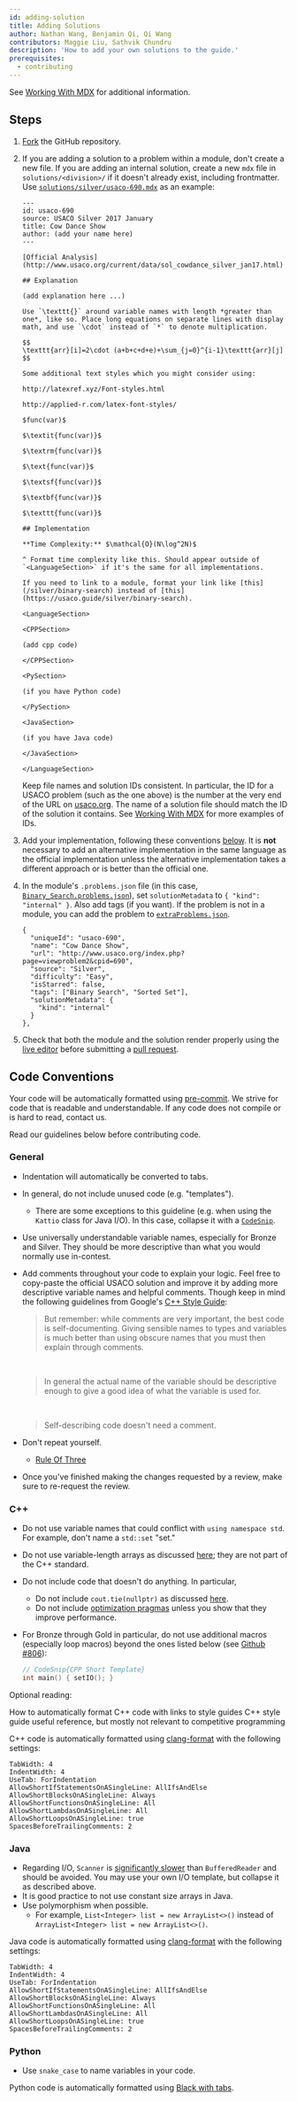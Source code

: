 ```yaml
---
id: adding-solution
title: Adding Solutions
author: Nathan Wang, Benjamin Qi, Qi Wang
contributors: Maggie Liu, Sathvik Chundru
description: 'How to add your own solutions to the guide.'
prerequisites:
  - contributing
---
```


See [Working With MDX](/general/working-mdx) for additional information.

## Steps

1.  [Fork](https://docs.github.com/en/free-pro-team@latest/desktop/contributing-and-collaborating-using-github-desktop/cloning-and-forking-repositories-from-github-desktop)
    the GitHub repository.

2.  If you are adding a solution to a problem within a module, don't create a new file. If you are adding an internal solution, create a new `mdx` file in `solutions/<division>/` if it doesn't already exist, including frontmatter. Use [`solutions/silver/usaco-690.mdx`](https://github.com/cpinitiative/usaco-guide/blob/master/solutions/silver/usaco-690.mdx) as an example:

    ```
    ---
    id: usaco-690
    source: USACO Silver 2017 January
    title: Cow Dance Show
    author: (add your name here)
    ---

    [Official Analysis](http://www.usaco.org/current/data/sol_cowdance_silver_jan17.html)

    ## Explanation

    (add explanation here ...)

    Use `\texttt{}` around variable names with length *greater than one*, like so. Place long equations on separate lines with display math, and use `\cdot` instead of `*` to denote multiplication.

    $$
    \texttt{arr}[i]=2\cdot (a+b+c+d+e)+\sum_{j=0}^{i-1}\texttt{arr}[j]
    $$

    Some additional text styles which you might consider using:

    http://latexref.xyz/Font-styles.html

    http://applied-r.com/latex-font-styles/

    $func(var)$

    $\textit{func(var)}$

    $\textrm{func(var)}$

    $\text{func(var)}$

    $\textsf{func(var)}$

    $\textbf{func(var)}$

    $\texttt{func(var)}$

    ## Implementation

    **Time Complexity:** $\mathcal{O}(N\log^2N)$

    ^ Format time complexity like this. Should appear outside of `<LanguageSection>` if it's the same for all implementations.

    If you need to link to a module, format your link like [this](/silver/binary-search) instead of [this](https://usaco.guide/silver/binary-search).

    <LanguageSection>

    <CPPSection>

    (add cpp code)

    </CPPSection>

    <PySection>

    (if you have Python code)

    </PySection>

    <JavaSection>

    (if you have Java code)

    </JavaSection>

    </LanguageSection>
    ```

    Keep file names and solution IDs consistent. In particular, the ID for a
    USACO problem (such as the one above) is the number at the very end of the
    URL on
    [usaco.org](http://www.usaco.org/index.php?page=viewproblem2&cpid=690). The
    name of a solution file should match the ID of the solution it contains. See
    [Working With MDX](/general/working-mdx#problem-lists) for more examples of
    IDs.

3.  Add your implementation, following these conventions
    [below](#code-conventions). It is **not** necessary to add an alternative
    implementation in the same language as the official implementation unless
    the alternative implementation takes a different approach or is better than
    the official one.

4.  In the module's `.problems.json` file (in this case,
    [`Binary_Search.problems.json`](https://github.com/cpinitiative/usaco-guide/blob/master/content/3_Silver/Binary_Search.problems.json)),
    set `solutionMetadata` to `{ "kind": "internal" }`. Also add tags (if you want). If the problem is not in a
    module, you can add the problem to
    [`extraProblems.json`](https://github.com/cpinitiative/usaco-guide/blob/master/content/extraProblems.json).

    ```
    {
      "uniqueId": "usaco-690",
      "name": "Cow Dance Show",
      "url": "http://www.usaco.org/index.php?page=viewproblem2&cpid=690",
      "source": "Silver",
      "difficulty": "Easy",
      "isStarred": false,
      "tags": ["Binary Search", "Sorted Set"],
      "solutionMetadata": {
        "kind": "internal"
      }
    },
    ```

5.  Check that both the module and the solution render properly using the
    [live editor](/editor/) before submitting a
    [pull request](https://docs.github.com/en/free-pro-team@latest/github/collaborating-with-issues-and-pull-requests/about-pull-requests).

## Code Conventions

Your code will be automatically formatted using [pre-commit](https://pre-commit.com/).
We strive for code that is readable and understandable. If any code does not
compile or is hard to read, contact us.

Read our guidelines below before contributing code.

### General

- Indentation will automatically be converted to tabs.
- In general, do not include unused code (e.g. "templates").
  - There are some exceptions to this guideline (e.g. when using the `Kattio`
    class for Java I/O). In this case, collapse it with a
    [`CodeSnip`](/general/working-mdx#code-blocks-and-code-snippets).
- Use universally understandable variable names, especially for Bronze and
  Silver. They should be more descriptive than what you would normally use
  in-contest.
- Add comments throughout your code to explain your logic. Feel free to
  copy-paste the official USACO solution and improve it by adding more
  descriptive variable names and helpful comments. Though keep in mind the
  following guidelines from Google's
  [C++ Style Guide](https://google.github.io/styleguide/cppguide.html#Comments):

  > But remember: while comments are very important, the best code is
  > self-documenting. Giving sensible names to types and variables is much
  > better than using obscure names that you must then explain through comments.

  <br />

  > In general the actual name of the variable should be descriptive enough to
  > give a good idea of what the variable is used for.

  <br />

  > Self-describing code doesn't need a comment.

- Don't repeat yourself.
  - [Rule Of Three](<https://en.wikipedia.org/wiki/Rule_of_three_(computer_programming)>)
- Once you've finished making the changes requested by a review, make sure to re-request the review.

<LanguageSection>

<CPPSection>

### C++

- Do not use variable names that could conflict with `using namespace std`. For
  example, don't name a `std::set` "set."
- Do not use variable-length arrays as discussed
  [here](/bronze/intro-ds?lang=cpp#dynamic-arrays); they are not part of the C++
  standard.
- Do not include code that doesn't do anything. In particular,
  - Do not include `cout.tie(nullptr)` as discussed
    [here](/general/fast-io?lang=cpp#cintienullptr).
  - Do not include [optimization pragmas](/adv/vectorization) unless you show
    that they improve performance.
- For Bronze through Gold in particular, do not use additional macros
  (especially loop macros) beyond the ones listed below (see
  [Github #806](https://github.com/cpinitiative/usaco-guide/issues/806)):

  ```cpp
  // CodeSnip{CPP Short Template}
  int main() { setIO(); }
  ```

Optional reading:

<Resources>
	<Resource
		source="LLVM"
		title="Clang-Format Style Options"
		url="https://clang.llvm.org/docs/ClangFormatStyleOptions.html#configurable-format-style-options"
		starred
	>
		How to automatically format C++ code with links to style guides
	</Resource>
	<Resource
		source="CF"
		title="Swift - Competitive C++ Manifesto"
		url="64218"
		starred
	>
		C++ style guide
	</Resource>
	<Resource
		source="Google"
		title="C++ Style Guide"
		url="https://google.github.io/styleguide/cppguide.html"
	>
		useful reference, but mostly not relevant to competitive programming
	</Resource>
</Resources>

C++ code is automatically formatted using [clang-format](https://clang.llvm.org/docs/ClangFormat.html) with the following settings:

```
TabWidth: 4
IndentWidth: 4
UseTab: ForIndentation
AllowShortIfStatementsOnASingleLine: AllIfsAndElse
AllowShortBlocksOnASingleLine: Always
AllowShortFunctionsOnASingleLine: All
AllowShortLambdasOnASingleLine: All
AllowShortLoopsOnASingleLine: true
SpacesBeforeTrailingComments: 2
```

</CPPSection>

<JavaSection>

### Java

- Regarding I/O, `Scanner` is
  [significantly slower](/general/fast-io?lang=java#standard-io) than
  `BufferedReader` and should be avoided. You may use your own I/O template, but
  collapse it as described above.
- It is good practice to not use constant size arrays in Java.
- Use polymorphism when possible.
  - For example, `List<Integer> list = new ArrayList<>()` instead of
    `ArrayList<Integer> list = new ArrayList<>()`.


Java code is automatically formatted using [clang-format](https://clang.llvm.org/docs/ClangFormat.html) with the following settings:

```
TabWidth: 4
IndentWidth: 4
UseTab: ForIndentation
AllowShortIfStatementsOnASingleLine: AllIfsAndElse
AllowShortBlocksOnASingleLine: Always
AllowShortFunctionsOnASingleLine: All
AllowShortLambdasOnASingleLine: All
AllowShortLoopsOnASingleLine: true
SpacesBeforeTrailingComments: 2
```

</JavaSection>

<PySection>

### Python

- Use `snake_case` to name variables in your code.

<Resources>
	<Resource
		source="Google"
		title="Python Style Guide"
		url="https://google.github.io/styleguide/pyguide.html"
	/>
</Resources>


Python code is automatically formatted using [Black with tabs](https://pypi.org/project/black-with-tabs/).

</PySection>

</LanguageSection>
